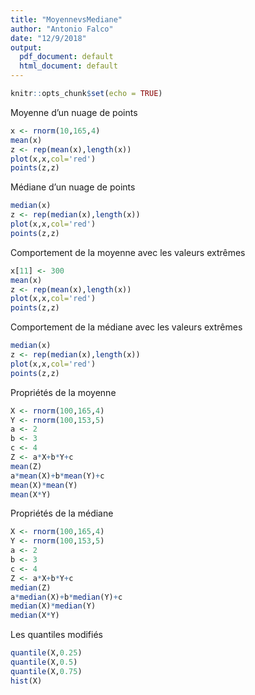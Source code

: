 ```yaml
---
title: "MoyennevsMediane"
author: "Antonio Falco"
date: "12/9/2018"
output:
  pdf_document: default
  html_document: default
---
```


```r
knitr::opts_chunk$set(echo = TRUE)
```

Moyenne d'un nuage de points

```r
x <- rnorm(10,165,4)
mean(x)
z <- rep(mean(x),length(x))
plot(x,x,col='red')
points(z,z)
```
Médiane d'un nuage de points

```r
median(x)
z <- rep(median(x),length(x))
plot(x,x,col='red')
points(z,z)
```

Comportement de la moyenne avec les valeurs extrêmes

```r
x[11] <- 300
mean(x)
z <- rep(mean(x),length(x))
plot(x,x,col='red')
points(z,z)
```

Comportement de la médiane avec les valeurs extrêmes

```r
median(x)
z <- rep(median(x),length(x))
plot(x,x,col='red')
points(z,z)
```

Propriétés de la moyenne

```r
X <- rnorm(100,165,4)
Y <- rnorm(100,153,5)
a <- 2
b <- 3
c <- 4
Z <- a*X+b*Y+c
mean(Z)
a*mean(X)+b*mean(Y)+c
mean(X)*mean(Y)
mean(X*Y)
```

Propriétés de la médiane

```r
X <- rnorm(100,165,4)
Y <- rnorm(100,153,5)
a <- 2
b <- 3
c <- 4
Z <- a*X+b*Y+c
median(Z)
a*median(X)+b*median(Y)+c
median(X)*median(Y)
median(X*Y)
```

Les quantiles modifiés

```r
quantile(X,0.25)
quantile(X,0.5)
quantile(X,0.75)
hist(X)
```